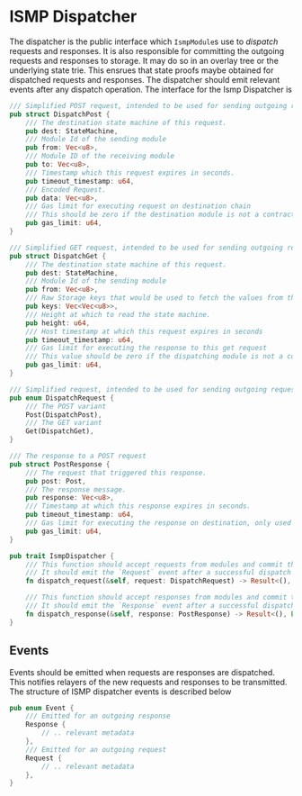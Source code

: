 # ISMP Dispatcher

The dispatcher is the public interface which `IsmpModule`s use to *dispatch* requests and responses. It is also responsible for committing the outgoing requests and responses to storage. It may do so in an overlay tree or the underlying state trie. This ensrues that state proofs maybe obtained for dispatched requests and responses. The dispatcher should emit relevant events after any dispatch operation. The interface for the Ismp Dispatcher is

```rust
/// Simplified POST request, intended to be used for sending outgoing requests
pub struct DispatchPost {
    /// The destination state machine of this request.
    pub dest: StateMachine,
    /// Module Id of the sending module
    pub from: Vec<u8>,
    /// Module ID of the receiving module
    pub to: Vec<u8>,
    /// Timestamp which this request expires in seconds.
    pub timeout_timestamp: u64,
    /// Encoded Request.
    pub data: Vec<u8>,
    /// Gas limit for executing request on destination chain
    /// This should be zero if the destination module is not a contract
    pub gas_limit: u64,
}

/// Simplified GET request, intended to be used for sending outgoing requests
pub struct DispatchGet {
    /// The destination state machine of this request.
    pub dest: StateMachine,
    /// Module Id of the sending module
    pub from: Vec<u8>,
    /// Raw Storage keys that would be used to fetch the values from the counterparty
    pub keys: Vec<Vec<u8>>,
    /// Height at which to read the state machine.
    pub height: u64,
    /// Host timestamp at which this request expires in seconds
    pub timeout_timestamp: u64,
    /// Gas limit for executing the response to this get request
    /// This value should be zero if the dispatching module is not a contract
    pub gas_limit: u64,
}

/// Simplified request, intended to be used for sending outgoing requests
pub enum DispatchRequest {
    /// The POST variant
    Post(DispatchPost),
    /// The GET variant
    Get(DispatchGet),
}

/// The response to a POST request
pub struct PostResponse {
    /// The request that triggered this response.
    pub post: Post,
    /// The response message.
    pub response: Vec<u8>,
    /// Timestamp at which this response expires in seconds.
    pub timeout_timestamp: u64,
    /// Gas limit for executing the response on destination, only used for solidity modules.
    pub gas_limit: u64,
}

pub trait IsmpDispatcher {
    /// This function should accept requests from modules and commit them to the state
    /// It should emit the `Request` event after a successful dispatch
    fn dispatch_request(&self, request: DispatchRequest) -> Result<(), Error>;

    /// This function should accept responses from modules and commit them to the state
    /// It should emit the `Response` event after a successful dispatch
    fn dispatch_response(&self, response: PostResponse) -> Result<(), Error>;
}
```

## Events

Events should be emitted when requests are responses are dispatched. This notifies relayers of the new requests and responses to be transmitted.
The structure of ISMP dispatcher events is described below

```rust
pub enum Event {
    /// Emitted for an outgoing response
    Response {
        // .. relevant metadata
    },
    /// Emitted for an outgoing request
    Request {
        // .. relevant metadata
    },
}
```